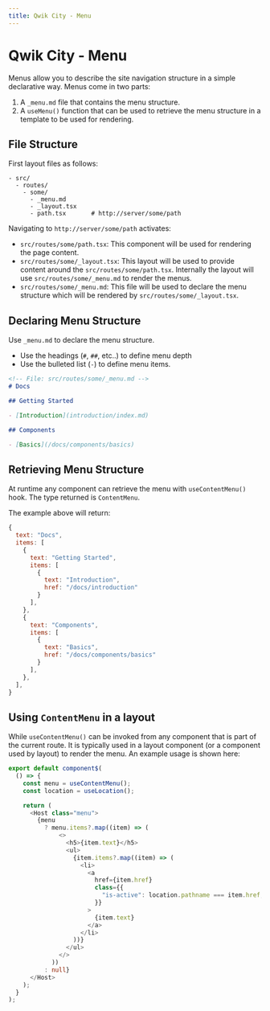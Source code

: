 ```yaml
---
title: Qwik City - Menu
---
```


# Qwik City - Menu

Menus allow you to describe the site navigation structure in a simple declarative way. Menus come in two parts:
1. A `_menu.md` file that contains the menu structure.
2. A `useMenu()` function that can be used to retrieve the menu structure in a template to be used for rendering.

## File Structure

First layout files as follows:

```
- src/
  - routes/
    - some/   
      - _menu.md
      - _layout.tsx
      - path.tsx       # http://server/some/path
```

Navigating to `http://server/some/path` activates:
- `src/routes/some/path.tsx`: This component will be used for rendering the page content.
- `src/routes/some/_layout.tsx`: This layout will be used to provide content around the `src/routes/some/path.tsx`. Internally the layout will use `src/routes/some/_menu.md` to render the menus.
- `src/routes/some/_menu.md`: This file will be used to declare the menu structure which will be rendered by `src/routes/some/_layout.tsx`.

## Declaring Menu Structure

Use `_menu.md` to declare the menu structure. 
- Use the headings (`#`, `##`, etc..) to define menu depth
- Use the bulleted list (`-`) to define menu items.

```markdown
<!-- File: src/routes/some/_menu.md -->
# Docs

## Getting Started

- [Introduction](introduction/index.md)

## Components

- [Basics](/docs/components/basics)
```

## Retrieving Menu Structure

At runtime any component can retrieve the menu with `useContentMenu()` hook. The type returned is `ContentMenu`.

The example above will return:
```javascript
{
  text: "Docs",
  items: [
    {
      text: "Getting Started",
      items: [
        { 
          text: "Introduction", 
          href: "/docs/introduction" 
        }
      ],
    },
    {
      text: "Components",
      items: [
        { 
          text: "Basics", 
          href: "/docs/components/basics" 
        }
      ],
    },
  ],
}
```

## Using `ContentMenu` in a layout

While `useContentMenu()` can be invoked from any component that is part of the current route. It is typically used in a layout component (or a component used by layout) to render the menu. An example usage is shown here:

```typescript
export default component$(
  () => {
    const menu = useContentMenu();
    const location = useLocation();

    return (
      <Host class="menu">
        {menu
          ? menu.items?.map((item) => (
              <>
                <h5>{item.text}</h5>
                <ul>
                  {item.items?.map((item) => (
                    <li>
                      <a
                        href={item.href}
                        class={{
                          "is-active": location.pathname === item.href,
                        }}
                      >
                        {item.text}
                      </a>
                    </li>
                  ))}
                </ul>
              </>
            ))
          : null}
      </Host>
    );
  }
);

```